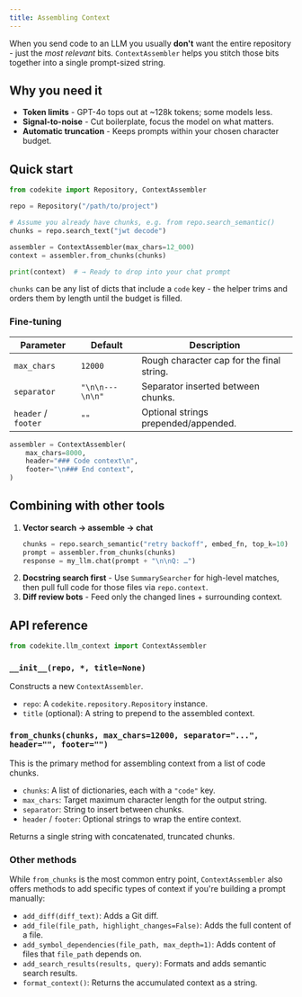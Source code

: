 ```yaml
---
title: Assembling Context
---
```


When you send code to an LLM you usually **don't** want the entire repository -
just the *most relevant* bits.  `ContextAssembler` helps you stitch those bits
together into a single prompt-sized string.

## Why you need it

* **Token limits** - GPT-4o tops out at ~128k tokens; some models less.
* **Signal-to-noise** - Cut boilerplate, focus the model on what matters.
* **Automatic truncation** - Keeps prompts within your chosen character budget.

## Quick start

```python
from codekite import Repository, ContextAssembler

repo = Repository("/path/to/project")

# Assume you already have chunks, e.g. from repo.search_semantic()
chunks = repo.search_text("jwt decode")

assembler = ContextAssembler(max_chars=12_000)
context = assembler.from_chunks(chunks)

print(context)  # → Ready to drop into your chat prompt
```

`chunks` can be any list of dicts that include a `code` key - the helper trims
and orders them by length until the budget is filled.

### Fine-tuning

| Parameter | Default | Description |
|-----------|---------|-------------|
| `max_chars` | `12000` | Rough character cap for the final string. |
| `separator` | `"\n\n---\n\n"` | Separator inserted between chunks. |
| `header` / `footer` | `""` | Optional strings prepended/appended. |

```python
assembler = ContextAssembler(
    max_chars=8000,
    header="### Code context\n",
    footer="\n### End context",
)
```

## Combining with other tools

1. **Vector search → assemble → chat**
   ```python
   chunks = repo.search_semantic("retry backoff", embed_fn, top_k=10)
   prompt = assembler.from_chunks(chunks)
   response = my_llm.chat(prompt + "\n\nQ: …")
   ```
2. **Docstring search first** - Use `SummarySearcher` for high-level matches,
   then pull full code for those files via `repo.context`.
3. **Diff review bots** - Feed only the changed lines + surrounding context.

## API reference

```python
from codekite.llm_context import ContextAssembler
```

### `__init__(repo, *, title=None)`

Constructs a new `ContextAssembler`.

*   `repo`: A `codekite.repository.Repository` instance.
*   `title` (optional): A string to prepend to the assembled context.

### `from_chunks(chunks, max_chars=12000, separator="...", header="", footer="")`

This is the primary method for assembling context from a list of code chunks.

*   `chunks`: A list of dictionaries, each with a `"code"` key.
*   `max_chars`: Target maximum character length for the output string.
*   `separator`: String to insert between chunks.
*   `header` / `footer`: Optional strings to wrap the entire context.

Returns a single string with concatenated, truncated chunks.

### Other methods

While `from_chunks` is the most common entry point, `ContextAssembler` also offers methods to add specific types of context if you're building a prompt manually:

*   `add_diff(diff_text)`: Adds a Git diff.
*   `add_file(file_path, highlight_changes=False)`: Adds the full content of a file.
*   `add_symbol_dependencies(file_path, max_depth=1)`: Adds content of files that `file_path` depends on.
*   `add_search_results(results, query)`: Formats and adds semantic search results.
*   `format_context()`: Returns the accumulated context as a string.
